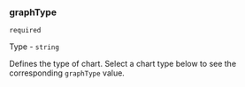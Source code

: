 
<Meta title="Dashboard/Data types/graphType" />

### graphType 

`required`

Type - `string`

Defines the type of chart. Select a chart type below to see the corresponding `graphType` value.

<ChartConfigDropdown type='graphType'/>